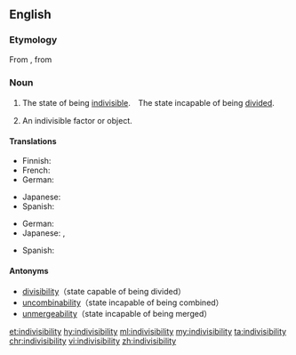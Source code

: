 ==English==

===Etymology===
From {{etyl|frm|en}} {{term|indivisibilité|lang=frm}}, from {{etyl|Ecclesiastical Latin|en}} {{term|indivisibilitas|lang=la}}

===Noun===
{{en-noun|~|indivisibilities}}

# {{context|uncountable|lang=en}} The state of being [[indivisible]].　The state incapable of being [[divide]]d.
# {{context|countable|lang=en}} An indivisible factor or object.

====Translations====
{{trans-top|state incapable of being divided}}
* Finnish: {{t|fi|jakamattomuus}}
* French: {{t+|fr|indivisibilité|f}}
* German: {{t|de|Unteilbarkeit}}
{{trans-mid}}
* Japanese: {{t+|ja|不可分|tr=fukabun}}
* Spanish: {{t|es|indivisibilidad}}
{{trans-bottom}}

{{trans-top|indivisible factor or object}}
* German: {{t|de|Unteilbarkeit}}
* Japanese: {{t+|ja|不可分|tr=fukabun}}, {{t|ja|割り切れなさ|tr=warikirenasa}}
{{trans-mid}}
* Spanish: {{t|es|indivisibilidad}}
{{trans-bottom}}

====Antonyms====
* [[divisibility]]（state capable of being divided）
* [[uncombinability]]（state incapable of being combined）
* [[unmergeability]]（state incapable of being merged）

[[et:indivisibility]]
[[hy:indivisibility]]
[[ml:indivisibility]]
[[my:indivisibility]]
[[ta:indivisibility]]
[[chr:indivisibility]]
[[vi:indivisibility]]
[[zh:indivisibility]]